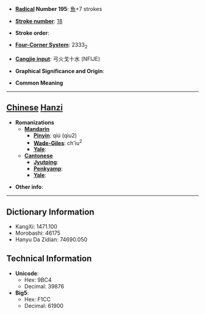 * '''[[Wiktionary:Chinese radical index| Radical]] Number 195''': [[Wiktionary:Chinese radical index 魚|魚]]+7 strokes

* '''[[Wiktionary:Chinese total strokes index|Stroke number]]''': [[Wiktionary:Chinese total strokes index 18|18]]

* '''Stroke order''': 

* '''[[Wiktionary:Chinese four corner index|Four-Corner System]]''': 2333<sub>2</sub>

* '''[[Wiktionary:Chinese Cangjie index|Cangjie input]]''': 弓火戈十水 (NFIJE)

* '''Graphical Significance and Origin''': 

* '''Common Meaning'''

----

== [[Chinese]] [[Hanzi]] ==

* '''Romanizations'''
** '''[[Mandarin]]'''
*** '''[[Pinyin]]''': qiú (qiu2)
*** '''[[Wade-Giles]]''': ch'iu<sup>2</sup>
*** '''[[Yale]]''': 
** '''[[Cantonese]]'''
*** '''[[Jyutping]]''':
*** '''[[Penkyamp]]''': 
*** '''[[Yale]]''': 

* '''Other info''': 

----

== Dictionary Information ==

* KangXi: 1471.100
* Morobashi: 46175
* Hanyu Da Zidian: 74690.050

== Technical Information ==

* '''Unicode''':
** Hex: 9BC4
** Decimal: 39876
* '''Big5''':
** Hex: F1CC
** Decimal: 61900